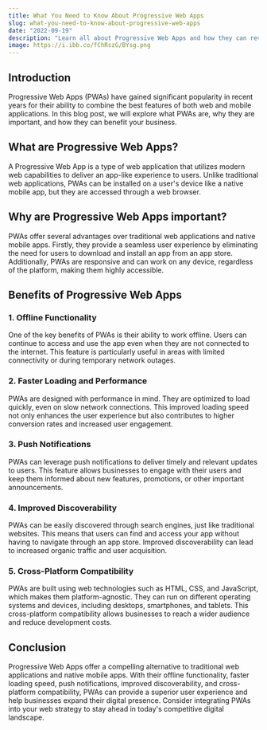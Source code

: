 ```yaml
---
title: What You Need to Know About Progressive Web Apps
slug: what-you-need-to-know-about-progressive-web-apps
date: "2022-09-19"
description: "Learn all about Progressive Web Apps and how they can revolutionize your web experience."
image: https://i.ibb.co/fChRszG/BYsg.png
---
```


## Introduction

Progressive Web Apps (PWAs) have gained significant popularity in recent years for their ability to combine the best features of both web and mobile applications. In this blog post, we will explore what PWAs are, why they are important, and how they can benefit your business.

## What are Progressive Web Apps?

A Progressive Web App is a type of web application that utilizes modern web capabilities to deliver an app-like experience to users. Unlike traditional web applications, PWAs can be installed on a user's device like a native mobile app, but they are accessed through a web browser.

## Why are Progressive Web Apps important?

PWAs offer several advantages over traditional web applications and native mobile apps. Firstly, they provide a seamless user experience by eliminating the need for users to download and install an app from an app store. Additionally, PWAs are responsive and can work on any device, regardless of the platform, making them highly accessible.

## Benefits of Progressive Web Apps

### 1. Offline Functionality

One of the key benefits of PWAs is their ability to work offline. Users can continue to access and use the app even when they are not connected to the internet. This feature is particularly useful in areas with limited connectivity or during temporary network outages.

### 2. Faster Loading and Performance

PWAs are designed with performance in mind. They are optimized to load quickly, even on slow network connections. This improved loading speed not only enhances the user experience but also contributes to higher conversion rates and increased user engagement.

### 3. Push Notifications

PWAs can leverage push notifications to deliver timely and relevant updates to users. This feature allows businesses to engage with their users and keep them informed about new features, promotions, or other important announcements.

### 4. Improved Discoverability

PWAs can be easily discovered through search engines, just like traditional websites. This means that users can find and access your app without having to navigate through an app store. Improved discoverability can lead to increased organic traffic and user acquisition.

### 5. Cross-Platform Compatibility

PWAs are built using web technologies such as HTML, CSS, and JavaScript, which makes them platform-agnostic. They can run on different operating systems and devices, including desktops, smartphones, and tablets. This cross-platform compatibility allows businesses to reach a wider audience and reduce development costs.

## Conclusion

Progressive Web Apps offer a compelling alternative to traditional web applications and native mobile apps. With their offline functionality, faster loading speed, push notifications, improved discoverability, and cross-platform compatibility, PWAs can provide a superior user experience and help businesses expand their digital presence. Consider integrating PWAs into your web strategy to stay ahead in today's competitive digital landscape.